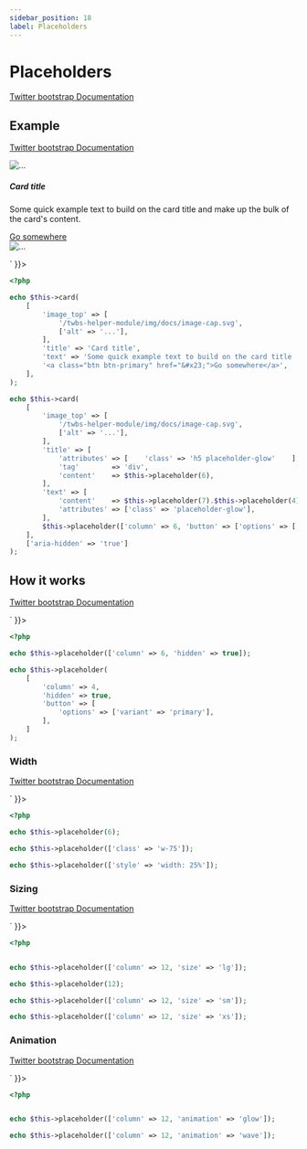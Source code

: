 ```yaml
---
sidebar_position: 18
label: Placeholders
---
```



# Placeholders

[Twitter bootstrap Documentation](https://getbootstrap.com/docs/5.1/components/placeholders/)

## Example

[Twitter bootstrap Documentation](https://getbootstrap.com/docs/5.1/components/placeholders/#example)

<Tabs>
<TabItem value="result" label="Result" default>
  <HtmlCode bootstrapVersion="5.1">
      <div dangerouslySetInnerHTML={{ __html: `<div class="card">
    <img alt="..." class="card-img-top" src="/twbs-helper-module/img/docs/image-cap.svg">
    <div class="card-body">
        <h5 class="card-title">Card title</h5>
        <p class="card-text">Some quick example text to build on the card title and make up the bulk of the card's content.</p>
        <a class="btn btn-primary" href="#">Go somewhere</a>
    </div>
</div>
<div aria-hidden="true" class="card">
    <img alt="..." class="card-img-top" src="/twbs-helper-module/img/docs/image-cap.svg">
    <div class="card-body">
        <div class="card-title h5 placeholder-glow">
            <span class="col-6 placeholder"></span>
        </div>
        <p class="card-text placeholder-glow">
            <span class="col-7 placeholder"></span>
            <span class="col-4 placeholder"></span>
            <span class="col-4 placeholder"></span>
            <span class="col-6 placeholder"></span>
            <span class="col-8 placeholder"></span>
        </p>
        <a aria-disabled="true" class="btn btn-primary col-6 disabled placeholder" href="#" role="button" tabindex="-1"></a>
    </div>
</div>` }}></div>
  </HtmlCode>
</TabItem>
<TabItem value="source" label="Source">

```php
<?php

echo $this->card(
    [
        'image_top' => [
            '/twbs-helper-module/img/docs/image-cap.svg',
            ['alt' => '...'],
        ],
        'title' => 'Card title',
        'text' => 'Some quick example text to build on the card title '.'and make up the bulk of the card\'s content.',
        '<a class="btn btn-primary" href="&#x23;">Go somewhere</a>',
    ],
);

echo $this->card(
    [
        'image_top' => [
            '/twbs-helper-module/img/docs/image-cap.svg',
            ['alt' => '...'],
        ],
        'title' => [
            'attributes' => [    'class' => 'h5 placeholder-glow'    ],
            'tag'        => 'div',
            'content'    => $this->placeholder(6),
        ],
        'text' => [
            'content'    => $this->placeholder(7).$this->placeholder(4).$this->placeholder(4).$this->placeholder(6).$this->placeholder(8),
            'attributes' => ['class' => 'placeholder-glow'],
        ],
        $this->placeholder(['column' => 6, 'button' => ['options' => ['variant' => 'primary']]]),
    ],
    ['aria-hidden' => 'true']
);

```

</TabItem>
</Tabs>

## How it works

[Twitter bootstrap Documentation](https://getbootstrap.com/docs/5.1/components/placeholders/#how-it-works)

<Tabs>
<TabItem value="result" label="Result" default>
  <HtmlCode bootstrapVersion="5.1">
      <div dangerouslySetInnerHTML={{ __html: `<p aria-hidden="true"><span class="col-6 placeholder"></span></p>
<a aria-disabled="true" aria-hidden="true" class="btn btn-primary col-4 disabled placeholder" href="#" role="button" tabindex="-1"></a>` }}></div>
  </HtmlCode>
</TabItem>
<TabItem value="source" label="Source">

```php
<?php

echo $this->placeholder(['column' => 6, 'hidden' => true]);

echo $this->placeholder(
    [
        'column' => 4,
        'hidden' => true,
        'button' => [
            'options' => ['variant' => 'primary'],
        ],
    ]
);

```

</TabItem>
</Tabs>

### Width

[Twitter bootstrap Documentation](https://getbootstrap.com/docs/5.1/components/placeholders/#width)

<Tabs>
<TabItem value="result" label="Result" default>
  <HtmlCode bootstrapVersion="5.1">
      <div dangerouslySetInnerHTML={{ __html: `<span class="col-6 placeholder"></span>
<span class="placeholder w-75"></span>
<span class="placeholder" style="width: 25%;"></span>` }}></div>
  </HtmlCode>
</TabItem>
<TabItem value="source" label="Source">

```php
<?php

echo $this->placeholder(6);

echo $this->placeholder(['class' => 'w-75']);

echo $this->placeholder(['style' => 'width: 25%']);

```

</TabItem>
</Tabs>

### Sizing

[Twitter bootstrap Documentation](https://getbootstrap.com/docs/5.1/components/placeholders/#sizing)

<Tabs>
<TabItem value="result" label="Result" default>
  <HtmlCode bootstrapVersion="5.1">
      <div dangerouslySetInnerHTML={{ __html: `<span class="col-12 placeholder placeholder-lg"></span>
<span class="col-12 placeholder"></span>
<span class="col-12 placeholder placeholder-sm"></span>
<span class="col-12 placeholder placeholder-xs"></span>` }}></div>
  </HtmlCode>
</TabItem>
<TabItem value="source" label="Source">

```php
<?php


echo $this->placeholder(['column' => 12, 'size' => 'lg']);

echo $this->placeholder(12);

echo $this->placeholder(['column' => 12, 'size' => 'sm']);

echo $this->placeholder(['column' => 12, 'size' => 'xs']);

```

</TabItem>
</Tabs>

### Animation

[Twitter bootstrap Documentation](https://getbootstrap.com/docs/5.1/components/placeholders/#animation)

<Tabs>
<TabItem value="result" label="Result" default>
  <HtmlCode bootstrapVersion="5.1">
      <div dangerouslySetInnerHTML={{ __html: `<p class="placeholder-glow"><span class="col-12 placeholder"></span></p>
<p class="placeholder-wave"><span class="col-12 placeholder"></span></p>` }}></div>
  </HtmlCode>
</TabItem>
<TabItem value="source" label="Source">

```php
<?php


echo $this->placeholder(['column' => 12, 'animation' => 'glow']);

echo $this->placeholder(['column' => 12, 'animation' => 'wave']);

```

</TabItem>
</Tabs>

